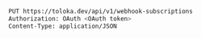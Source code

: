 ```bash
PUT https://toloka.dev/api/v1/webhook-subscriptions
Authorization: OAuth <OAuth token>
Content-Type: application/JSON
```